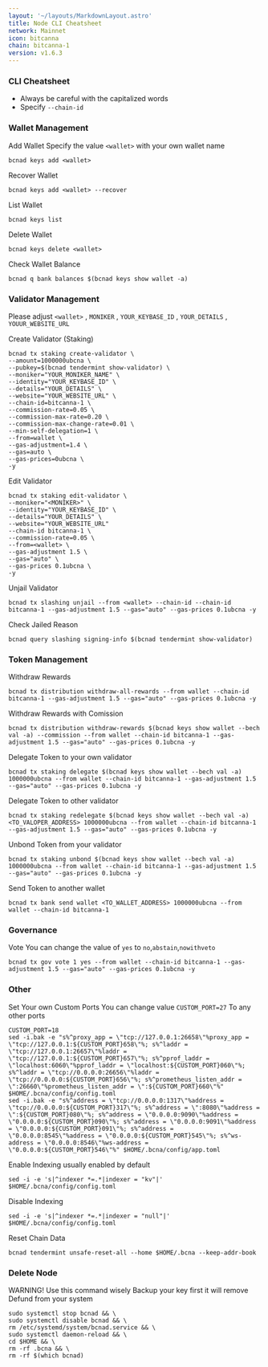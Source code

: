 ```yaml
---
layout: '~/layouts/MarkdownLayout.astro'
title: Node CLI Cheatsheet
network: Mainnet
icon: bitcanna
chain: bitcanna-1
version: v1.6.3
---
```


### CLI Cheatsheet

- Always be careful with the capitalized words
- Specify `--chain-id`

### Wallet Management

Add Wallet
Specify the value `<wallet>` with your own wallet name

```
bcnad keys add <wallet>
```

Recover Wallet
```
bcnad keys add <wallet> --recover
```

List Wallet
```
bcnad keys list
```

Delete Wallet
```
bcnad keys delete <wallet>
```

Check Wallet Balance
```
bcnad q bank balances $(bcnad keys show wallet -a)
```

### Validator Management

Please adjust `<wallet>` , `MONIKER` , `YOUR_KEYBASE_ID` , `YOUR_DETAILS` , `YOUUR_WEBSITE_URL`

Create Validator (Staking)
```
bcnad tx staking create-validator \
--amount=1000000ubcna \
--pubkey=$(bcnad tendermint show-validator) \
--moniker="YOUR_MONIKER_NAME" \
--identity="YOUR_KEYBASE_ID" \
--details="YOUR_DETAILS" \
--website="YOUR_WEBSITE_URL" \
--chain-id=bitcanna-1 \
--commission-rate=0.05 \
--commission-max-rate=0.20 \
--commission-max-change-rate=0.01 \
--min-self-delegation=1 \
--from=wallet \
--gas-adjustment=1.4 \
--gas=auto \
--gas-prices=0ubcna \
-y
```

Edit Validator
```
bcnad tx staking edit-validator \
--moniker="<MONIKER>" \
--identity="YOUR_KEYBASE_ID" \
--details="YOUR_DETAILS" \
--website="YOUR_WEBSITE_URL"
--chain-id bitcanna-1 \
--commission-rate=0.05 \
--from=<wallet> \
--gas-adjustment 1.5 \
--gas="auto" \
--gas-prices 0.1ubcna \
-y
```


Unjail Validator
```
bcnad tx slashing unjail --from <wallet> --chain-id --chain-id bitcanna-1 --gas-adjustment 1.5 --gas="auto" --gas-prices 0.1ubcna -y
```

Check Jailed Reason
```
bcnad query slashing signing-info $(bcnad tendermint show-validator)
```

### Token Management

Withdraw Rewards
```
bcnad tx distribution withdraw-all-rewards --from wallet --chain-id bitcanna-1 --gas-adjustment 1.5 --gas="auto" --gas-prices 0.1ubcna -y
```

Withdraw Rewards with Comission
```
bcnad tx distribution withdraw-rewards $(bcnad keys show wallet --bech val -a) --commission --from wallet --chain-id bitcanna-1 --gas-adjustment 1.5 --gas="auto" --gas-prices 0.1ubcna -y
```

Delegate Token to your own validator
```
bcnad tx staking delegate $(bcnad keys show wallet --bech val -a) 1000000ubcna --from wallet --chain-id bitcanna-1 --gas-adjustment 1.5 --gas="auto" --gas-prices 0.1ubcna -y
```

Delegate Token to other validator
```
bcnad tx staking redelegate $(bcnad keys show wallet --bech val -a) <TO_VALOPER_ADDRESS> 1000000ubcna --from wallet --chain-id bitcanna-1 --gas-adjustment 1.5 --gas="auto" --gas-prices 0.1ubcna -y
```

Unbond Token from your validator
```
bcnad tx staking unbond $(bcnad keys show wallet --bech val -a) 1000000ubcna --from wallet --chain-id bitcanna-1 --gas-adjustment 1.5 --gas="auto" --gas-prices 0.1ubcna -y
```

Send Token to another wallet
```
bcnad tx bank send wallet <TO_WALLET_ADDRESS> 1000000ubcna --from wallet --chain-id bitcanna-1
```

### Governance 

Vote
You can change the value of `yes` to `no`,`abstain`,`nowithveto`

```
bcnad tx gov vote 1 yes --from wallet --chain-id bitcanna-1 --gas-adjustment 1.5 --gas="auto" --gas-prices 0.1ubcna -y
```

### Other

Set Your own Custom Ports
You can change value `CUSTOM_PORT=27` To any other ports
```
CUSTOM_PORT=18
sed -i.bak -e "s%^proxy_app = \"tcp://127.0.0.1:26658\"%proxy_app = \"tcp://127.0.0.1:${CUSTOM_PORT}658\"%; s%^laddr = \"tcp://127.0.0.1:26657\"%laddr = \"tcp://127.0.0.1:${CUSTOM_PORT}657\"%; s%^pprof_laddr = \"localhost:6060\"%pprof_laddr = \"localhost:${CUSTOM_PORT}060\"%; s%^laddr = \"tcp://0.0.0.0:26656\"%laddr = \"tcp://0.0.0.0:${CUSTOM_PORT}656\"%; s%^prometheus_listen_addr = \":26660\"%prometheus_listen_addr = \":${CUSTOM_PORT}660\"%" $HOME/.bcna/config/config.toml
sed -i.bak -e "s%^address = \"tcp://0.0.0.0:1317\"%address = \"tcp://0.0.0.0:${CUSTOM_PORT}317\"%; s%^address = \":8080\"%address = \":${CUSTOM_PORT}080\"%; s%^address = \"0.0.0.0:9090\"%address = \"0.0.0.0:${CUSTOM_PORT}090\"%; s%^address = \"0.0.0.0:9091\"%address = \"0.0.0.0:${CUSTOM_PORT}091\"%; s%^address = \"0.0.0.0:8545\"%address = \"0.0.0.0:${CUSTOM_PORT}545\"%; s%^ws-address = \"0.0.0.0:8546\"%ws-address = \"0.0.0.0:${CUSTOM_PORT}546\"%" $HOME/.bcna/config/app.toml
```

Enable Indexing usually enabled by default
```
sed -i -e 's|^indexer *=.*|indexer = "kv"|' $HOME/.bcna/config/config.toml
```

Disable Indexing
```
sed -i -e 's|^indexer *=.*|indexer = "null"|' $HOME/.bcna/config/config.toml
```

Reset Chain Data
```
bcnad tendermint unsafe-reset-all --home $HOME/.bcna --keep-addr-book
```

### Delete Node

WARNING! Use this command wisely 
Backup your key first it will remove Defund from your system

```
sudo systemctl stop bcnad && \
sudo systemctl disable bcnad && \
rm /etc/systemd/system/bcnad.service && \
sudo systemctl daemon-reload && \
cd $HOME && \
rm -rf .bcna && \
rm -rf $(which bcnad)
```
